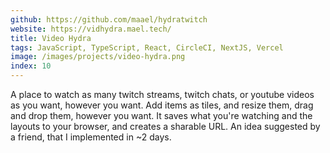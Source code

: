 ```yaml
---
github: https://github.com/maael/hydratwitch
website: https://vidhydra.mael.tech/
title: Video Hydra
tags: JavaScript, TypeScript, React, CircleCI, NextJS, Vercel
image: /images/projects/video-hydra.png
index: 10
---
```


A place to watch as many twitch streams, twitch chats, or youtube videos as you want, however you want. Add items as tiles, and resize them, drag and drop them, however you want. It saves what you're watching and the layouts to your browser, and creates a sharable URL. An idea suggested by a friend, that I implemented in ~2 days.
